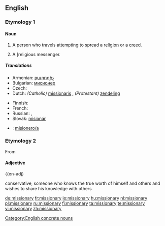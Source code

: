 {{wikipedia}}
==English==

===Etymology 1===
{{suffix|mission|ary}}

====Noun====
{{en-noun|missionar|ies}}

# A person who travels attempting to spread a [[religion]] or a [[creed]].
# {{pejorative}} A [religious messenger.

=====Translations=====
{{trans-top|person traveling to spread a religion}}
* Armenian: [[քարոզիչ]]
* Bulgarian: [[мисионер]] {{m}}
* Czech: {{t-|cs|misionář|m}}
* Dutch: ''(Catholic)'' [[missionaris]] {{m}}, ''(Protestant)'' [[zendeling]] {{m}}
{{trans-mid}}
* Finnish: {{t-|fi|lähetyssaarnaaja}}
* French: {{t+|fr|missionnaire|m}}
* Russian: {{t+|ru|миссионер|m|sc=Cyrl}}, {{t+|ru|миссионерка|f|sc=Cyrl}}
* Slovak: [[misionár]] {{m}}
{{trans-bottom}}

{{checktrans-top}}
* {{ttbc|Spanish}}: [[misionero/a]]
{{trans-bottom}}

===Etymology 2===
From {{term|missionary position||lang=en}}

====Adjective====
{{en-adj}

conservative, someone who knows the true worth of himself and others and wishes to share his knowledge with others

[[Category:English concrete nouns]]

[[de:missionary]]
[[fr:missionary]]
[[io:missionary]]
[[hu:missionary]]
[[nl:missionary]]
[[pl:missionary]]
[[ru:missionary]]
[[fi:missionary]]
[[ta:missionary]]
[[te:missionary]]
[[vi:missionary]]
[[zh:missionary]]